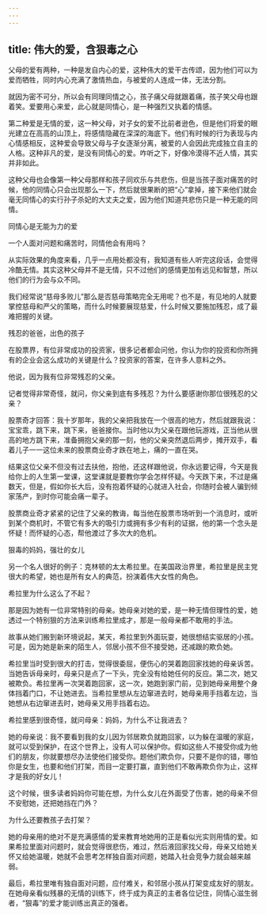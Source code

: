 ```yaml
---
---
---
```

title: 伟大的爱，含狠毒之心
---



父母的爱有两种，一种是发自内心的爱，这种伟大的爱干古传颂，因为他们可以为爱而牺牲，同时内心充满了激情热血，与被爱的人连成一体，无法分割。

就因为密不可分，所以会有同理同情之心，孩子痛父母就跟着痛，孩子笑父母也跟着笑。爱要用心来爱，此心就是同情心，是一种强烈又执着的情感。

第二种爱是无情的爱，这一种父母，对子女的爱不比前者逊色，但是他们将爱的眼光建立在高高的山顶上，将感情隐藏在深深的海底下。他们有时候的行为表现与内心情感相反，这种爱会导致父母与子女逐渐分离，被爱的人会因此完成独立自主的人格。这种非凡的爱，是没有同情心的爱。咋听之下，好像冷漠得不近人情，其实并非如此。

这种父母也会像第一种父母那样和孩子同欢乐与共悲伤，但是当孩子面对痛苦的时候，他的同情心只会出现那么一下，然后就很果断的把“心”拿掉，接下来他们就会毫无同情心的实行孙子杀妃的大丈夫之爱，因为他们知道共悲伤只是一种无能的同情。

同情心是无能为力的爱

一个人面对问题和痛苦时，同情他会有用吗？

从实际效果的角度来看，几乎一点用处都没有，我知道有些人听完这段话，会觉得冷酷无情。其实这种父母并不是无情，只不过他们的感情更加有远见和智慧，所以他们的行为会与众不同。

我们经常说“慈母多败儿”那么是否慈母策略完全无用呢？也不是，有见地的人就要掌控慈母和严父的策略，而什么时候要展现慈爱，什么时候又要施加残忍，成了最难把握的关键。

残忍的爸爸，出色的孩子

在股票界，有位非常成功的投资家，很多记者都会问他，你认为你的投资和你所拥有的企业会这么成功的关键是什么？投资家的答案，在许多人意料之外。

他说，因为我有位非常残忍的父亲。

记者觉得非常奇怪，就问，你父亲到底有多残忍？为什么要感谢你那位很残忍的父亲？

股票奇才回答：我十岁那年，我的父亲把我放在一个很高的地方，然后就跟我说：宝宝乖，跳下来，跳下来，爸爸接你。当时他以为父亲在跟他玩游戏，正当他从很高的地方跳下来，准备拥抱父亲的那一刻，他的父亲突然退后两步，摊开双手，看着儿子一一这位未来的股票商业奇才跌在地上，痛的一直在哭。

结果这位父亲不但没有过去扶他，抱他，还这样跟他说，你永远要记得，今天是我给你上的人生第一堂课，这堂课就是要教你学会怎样怀疑。今天跌下来，不过是痛数天，但是，假如你长大后，没有抱着怀疑的心就进入社会，你随时会被人骗到倾家荡产，到时你可能会痛一辈子。

股票商业奇才紧紧的记住了父亲的教诲，每当他在股票市场听到一个消息时，或听到某个商机时，不管它有多大的吸引力或拥有多少有利的证据，他的第一个念头是怀疑！而怀疑的心态，帮他渡过了多次大的危机。

狠毒的妈妈，强壮的女儿

另一个名人很好的例子：克林顿的太太希拉里。在美国政治界里，希拉里是民主党很大的希望，她也是所有女人的典范，扮演着伟大女性的角色。

希拉里为什么这么了不起？

那是因为她有一位非常特别的母亲。她母亲对她的爱，是一种无情但理性的爱，她透过一个特别狠的方法来训练希拉里成才，那是一般母亲都不敢用的手法。

故事从她们搬到新环境说起，某天，希拉里到外面玩耍，她很想结实驱居的小孩。可是，因为她是新来的陌生人，邻居小孩不但不接受她，还减跟的欺负她。

希拉里当时受到很大的打击，觉得很委屈，便伤心的哭着跑回家找她的母亲诉苦。当她告诉母亲时，母亲只是点了一下头，完全没有给她任何的反应。第二次，她又被欺负。希拉里再一次哭着跑回家，这一次，她跑到家门前，见到她母亲用整个身体挡着门口，不让她进去。当希拉里想从左边窜进去时，她母亲用手挡着左边，当她想从右边窜进去时，她母亲又用手挡着右边。

希拉里感到很奇怪，就问母亲：妈妈，为什么不让我进去？

她的母亲说：我不要看到我的女儿因为邻居欺负就跑回家，以为躲在温暖的家庭，就可以受到保护，在这个世界上，没有人可以保护你。假如这些人不接受你成为他们的朋友，你就要想尽办法使他们接受你。题他们欺负你，只要不是你的错，哪怕你是女生，也要和他们打架，而目一定要打赢，直到他们不敢再欺负你为止，这样才是我的好女儿！

这个时候，很多读者妈妈你可能在想，为什么女儿在外面受了伤害，她的母亲不但不安慰她，还把她挡在门外？

为什么还要教孩子去打架？

她的母亲用的绝对不是充满感情的爱来教育地她用的正是看似光实则用情的爱。如果希拉里面对问题时，就会觉得很悲伤，难过，然后液回家找父母，母亲又给她关怀又给她温暖，她就不会思考怎样独自面对间题，她踏入社会竞争力就会越来越弱。

最后，希拉里唯有独自面对问题，应付难关，和邻居小孩从打架变成友好的朋友。在她母亲看似残暴的无情的训练下，终于成为真正的主者各位记住，同情心滋生弱者，“狠毒”的爱才能训练出真正的强者。